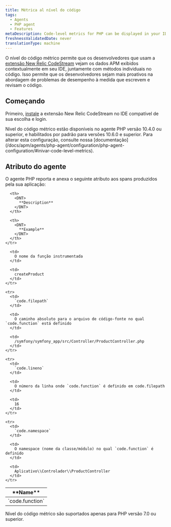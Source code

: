 ```yaml
---
title: Métrica al nível do código
tags:
  - Agents
  - PHP agent
  - Features
metaDescription: Code-level metrics for PHP can be displayed in your IDE using the New Relic CodeStream extension.
freshnessValidatedDate: never
translationType: machine
---
```


O nível do código métrico permite que os desenvolvedores que usam a [extensão New Relic CodeStream](/docs/codestream/observability/code-level-metrics) vejam os dados APM exibidos contextualmente em seu IDE, juntamente com métodos individuais no código. Isso permite que os desenvolvedores sejam mais proativos na abordagem de problemas de desempenho à medida que escrevem e revisam o código.

## Começando

Primeiro, [instale](/docs/codestream/start-here/install-codestream) a extensão New Relic CodeStream no IDE compatível de sua escolha e login.

<Callout variant="important">
  Nível do código métrico estão disponíveis no agente PHP versão 10.4.0 ou superior, e habilitados por padrão para versões 10.6.0 e superior. Para alterar esta configuração, consulte nossa [documentação](/docs/apm/agents/php-agent/configuration/php-agent-configuration/#inivar-code-level-metrics).
</Callout>

## Atributo do agente

O agente PHP reporta e anexa o seguinte atributo aos spans produzidos pela sua aplicação:

<table>
  <thead>
    <tr>
      <th>
        <DNT>
          **Name**
        </DNT>
      </th>

      <th>
        <DNT>
          **Description**
        </DNT>
      </th>

      <th>
        <DNT>
          **Example**
        </DNT>
      </th>
    </tr>
  </thead>

  <tbody>
    <tr>
      <td>
        `code.function`
      </td>

      <td>
        O nome da função instrumentada
      </td>

      <td>
        createProduct
      </td>
    </tr>

    <tr>
      <td>
        `code.filepath`
      </td>

      <td>
        O caminho absoluto para o arquivo de código-fonte no qual `code.function` está definido
      </td>

      <td>
        /symfony/symfony_app/src/Controller/ProductController.php
      </td>
    </tr>

    <tr>
      <td>
        `code.lineno`
      </td>

      <td>
        O número da linha onde `code.function` é definido em code.filepath
      </td>

      <td>
        16
      </td>
    </tr>

    <tr>
      <td>
        `code.namespace`
      </td>

      <td>
        O namespace (nome da classe/módulo) no qual `code.function` é definido
      </td>

      <td>
        Aplicativo\\Controlador\\ProductController
      </td>
    </tr>
  </tbody>
</table>

<Callout variant="important">
  Nível do código métrico são suportados apenas para PHP versão 7.0 ou superior.
</Callout>
